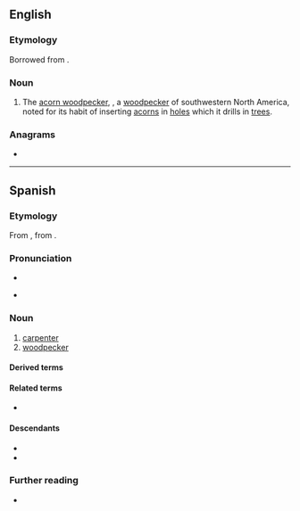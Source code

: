 {{also|Carpintero}}
==English==

===Etymology===
Borrowed from {{bor|en|es|carpintero||carpenter; woodpecker}}.

===Noun===
{{en-noun}}

# The [[acorn woodpecker]], {{taxlink|Melanerpes formicivorus|species}}, a [[woodpecker]] of southwestern North America, noted for its habit of inserting [[acorn]]s in [[hole]]s which it drills in [[tree]]s.

===Anagrams===
* {{anagrams|en|a=aceinoprrt|certoparin}}

----

==Spanish==

===Etymology===
From {{inh|es|LL.|carpentārius||carpenter}}, from {{der|es|la|carpentārius||wagon-maker, carriage-maker}}.

===Pronunciation===
* {{rhymes|es|eɾo}}
{{es-IPA}}
* {{audio|es|LL-Q1321 (spa)-Millars-carpintero.wav|Audio (Spain)}}

===Noun===
{{es-noun|m|f=carpintera}}

# [[carpenter]]
# [[woodpecker]]

====Derived terms====
{{col4|es
|abeja carpintera
|carpintero escapulario
|carpintero gigante
|carpintero magallánico
|carpintero negro
|pájaro carpintero
}}

====Related terms====
* {{l|es|carpintería}}

====Descendants====
* {{desc|ceb|karpentero|bor=1}}
* {{desc|tl|karpintero|bor=1}}

===Further reading===
* {{R:DRAE}}

{{C|es|Occupations}}